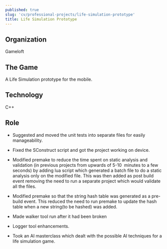 ```yaml
---
published: true
slug: 'cv/professional-projects/life-simulation-prototype'
title: Life Simulation Prototype
---
```


## Organization

Gameloft

## The Game

A Life Simulation prototype for the mobile.

## Technology

C++

## Role

-   Suggested and moved the unit tests into separate files for easily manageability.

-   Fixed the SConstruct script and got the project working on device.

-   Modified premake to reduce the time spent on static analysis and validation (in previous projects from upwards of
    5-10  minutes to a few seconds) by adding lua script which generated a batch file to do a static analysis only on
    the modified file. This was then added as post build event removing the need to run a separate project which would
    validate all the files.

-   Modified premake so that the string hash table was generated as a pre-build event. This reduced the need to run
    premake to update the hash table when a new string(to be hashed) was added.

-   Made walker tool run after it had been broken

-   Logger tool enhancements.

-   Took an AI masterclass which dealt with the possible AI techniques for a life simulation game.
